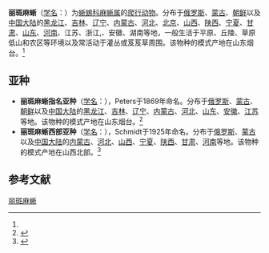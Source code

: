 {{Speciesbox
| name = 丽斑麻蜥
| status = 
| status_system = 
| image = Eremias argus.JPG
| genus = Eremias
| species = argus
| authority = (Peters, 1869)<ref name='id4512'>{{cite web| url =http://www.bioinfo.cn/db05/BjdwSpecies.php?action=view&id=4512| title =丽斑麻蜥| work =《中国动物物种编目数据库》| publisher =中国科学院微生物研究所| author =中国科学院动物研究所| accessdate =2009-04-11| deadurl =yes| archiveurl =https://web.archive.org/web/20160305010157/http://www.bioinfo.cn/db05/BjdwSpecies.php?action=view&id=4512| archivedate =2016-03-05}}</ref>
}}

'''丽斑麻蜥'''（[[学名|学名]]：{{lang|la|''Eremias argus''}}）为[[蜥蜴科|蜥蜴科]][[麻蜥属|麻蜥属]]的[[爬行动物|爬行动物]]。分布于[[俄罗斯|俄罗斯]]、[[蒙古|蒙古]]、[[朝鲜|朝鲜]]以及[[中国大陆|中国大陆]]的[[黑龙江|黑龙江]]、[[吉林|吉林]]、[[辽宁|辽宁]]、[[内蒙古|内蒙古]]、[[河北|河北]]、[[北京|北京]]、[[山西|山西]]、[[陕西|陕西]]、[[宁夏|宁夏]]、[[甘肃|甘肃]]、[[山东|山东]]、[[河南|河南]]、江苏、浙江,、安徽、湖南等地，一般生活于平原、丘陵、草原低山和农区等环境以及常活动于灌丛或芨芨草周围。该物种的模式产地在山东烟台。<ref name='id4512'/>

==亚种==
*'''丽斑麻蜥指名亚种'''（[[学名|学名]]：{{lang|la|''Eremias argus argus''}}），Peters于1869年命名。分布于[[俄罗斯|俄罗斯]]、[[蒙古|蒙古]]、[[朝鲜|朝鲜]]以及[[中国大陆|中国大陆]]的[[黑龙江|黑龙江]]、[[吉林|吉林]]、[[辽宁|辽宁]]、[[内蒙古|内蒙古]]、[[河北|河北]]、[[山东|山东]]、[[安徽|安徽]]、[[江苏|江苏]]等地。该物种的模式产地在山东烟台。<ref name='id4513'>{{cite web| url =http://www.bioinfo.cn/db05/BjdwSpecies.php?action=view&id=4513| title =丽斑麻蜥指名亚种| work =《中国动物物种编目数据库》| publisher =中国科学院微生物研究所| author =中国科学院动物研究所| accessdate =2009-04-11| deadurl =yes| archiveurl =https://web.archive.org/web/20131203122335/http://www.bioinfo.cn/db05/BjdwSpecies.php?action=view| archivedate =2013-12-03}}</ref>
*'''丽斑麻蜥西部亚种'''（[[学名|学名]]：{{lang|la|''Eremias argus barbouri''}}），Schmidt于1925年命名。分布于[[俄罗斯|俄罗斯]]、[[蒙古|蒙古]]以及[[中国大陆|中国大陆]]的[[内蒙古|内蒙古]]、[[河北|河北]]、[[山西|山西]]、[[宁夏|宁夏]]、[[陕西|陕西]]、[[甘肃|甘肃]]、[[河南|河南]]等地。该物种的模式产地在山西北部。<ref name='id4514'>{{cite web| url =http://www.bioinfo.cn/db05/BjdwSpecies.php?action=view&id=4514| title =丽斑麻蜥西部亚种| work =《中国动物物种编目数据库》| publisher =中国科学院微生物研究所| author =中国科学院动物研究所| accessdate =2009-04-11| deadurl =yes| archiveurl =https://web.archive.org/web/20160305072844/http://www.bioinfo.cn/db05/BjdwSpecies.php?action=view&id=4514| archivedate =2016-03-05}}</ref>

== 参考文献 ==
{{reflist}}

{{Wikispecies|Eremias argus}}
{{Taxonbar|from=Q5077948}}

[[Category:麻蜥属|丽斑麻蜥]]